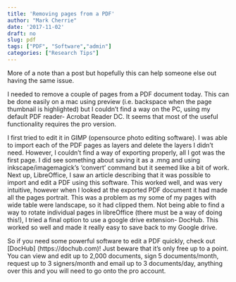 ```yaml
---
title: 'Removing pages from a PDF'
author: "Mark Cherrie"
date: '2017-11-02'
draft: no
slug: pdf
tags: ["PDF", "Software","admin"]
categories: ["Research Tips"]
---
```

More of a note than a post but hopefully this can help someone else out having the same issue. 

I needed to remove a couple of pages from a PDF document today. This can be done easily on a mac using preview (i.e. backspace when the page thumbnail is highlighted) but I couldn't find a way on the PC, using my default PDF reader- Acrobat Reader DC. It seems that most of the useful functionality requires the pro version. 

I first tried to edit it in GIMP (opensource photo editing software). I was able to import each of the PDF pages as layers and delete the layers I didn't need. However, I couldn't find a way of exporting properly, all I got was the first page. I did see something about saving it as a .mng and using inkscape/imagemagick's 'convert' command but it seemed like a bit of work. Next up, LibreOffice, I saw an article describing that it was possible to import and edit a PDF using this software. This worked well, and was very intuitive, however when I looked at the exported PDF document it had made all the pages portrait. This was a problem as my some of my pages with wide table were landscape, so it had clipped them. Not being able to find a way to rotate individual pages in libreOffice (there must be a way of doing this!), I tried a final option to use a google drive extension- DocHub. This worked so well and made it really easy to save back to my Google drive. 

So if you need some powerful software to edit a PDF quickly, check out [DocHub] (https://dochub.com)! Just beware that it's only free up to a point. You can view and edit up to 2,000 documents, sign 5 documents/month, request up to 3 signers/month and email up to 3 documents/day, anything over this and you will need to go onto the pro account. 
  
  
  
  
  